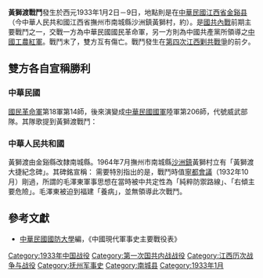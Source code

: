 {{Infobox Military Conflict|
campaign=|
image=|
caption=|
conflict=黃獅渡戰鬥|
partof=[[国共内战|国共内战]]|
date= 1933年元月2日－9日|
place=[[中華民國|中國]][[江西省_(中華民國)|江西]][[金谿縣|金谿]]（今[[南城|南城]]）|
result=國軍25團長陣亡；<br>國軍13旅長周士達被俘虜。<br>紅軍趙博生阵亡。<br><br>雙方各自宣稱勝利。|
combatant1=中華民國國民革命軍5師周渾元部<br>14師周至柔部|
combatant2=紅五軍<br>13軍<br>15軍| 
commander1=[[周渾元|周渾元]]<br>[[周至柔|周至柔]]|
commander2=[[袁國平|袁國平]]<br>[[龔楚|龔楚]]<br>[[左權|左權]]<br>[[趙博生|趙博生]]{{KIA}}|
strength1=約153000|
strength2=約64800|
casualties1=|
casualties2=|
}}
'''黃獅渡戰鬥'''發生於西元1933年1月2日－9日，地點則是在[[中華民國|中華民國]][[江西省_(中華民國)|江西省]][[金谿县|金谿县]]（今中華人民共和國江西省撫州市南城縣沙洲鎮黃獅村，約{{Coord|27|44|53|N|116|46|44|E|display=inline}}）。是[[國共內戰|國共內戰]]前期主要戰鬥之一，交戰一方為中華民國國民革命軍，另一方則為中國共產黨所領導之[[中國工農紅軍|中國工農紅軍]]。戰鬥末了，雙方互有傷亡。戰鬥發生在[[第四次江西剿共戰爭|第四次江西剿共戰爭]]的前夕。

==雙方各自宣稱勝利==
===中華民國===
[[國民革命軍|國民革命軍]]第18軍第14師，後來演變成[[中華民國國軍|中華民國國軍]]陸軍第206師，代號威武部隊。其隊歌提到黃獅渡戰鬥：

{{cquote|我們是國民革命的先鋒。我們是百戰百勝的英雄。五次圍剿，連戰皆捷，'''黃獅渡役大獲成功。'''

西安事變赴國難，永懷偉大總統　蔣公；抗日戰爭顯威名，剿匪抗戰爭光榮。

團結安全。注重績效。大智，大仁，大勇。發揚黃埔傳統精神，反共復國，促進大同。}}
===中華人民共和國===
黃獅渡由金谿縣改隸南城縣。1964年7月撫州市南城縣[[沙洲鎮_(南城縣)|沙洲鎮]]黃獅村立有「黃獅渡大捷紀念碑」。其碑銘宣稱：
{{cquote|一九三三年一月，朱德同志遵照毛主席的軍事思想，指揮紅軍先後'''在黃獅渡殲敵一個旅和一個團'''，取得了中央革命根據地第四次反圍剿開頭一仗的偉大勝利。}}
需要特別指出的是，戰鬥時值[[寧都會議|寧都會議]]（1932年10月）剛過，所謂的毛澤東軍事思想在當時被中共定性為「純粹防禦路線」、「右傾主要危險」。毛澤東被迫到福建「養病」，並無領導此次戰鬥。

==參考文獻==
*[[中華民國|中華民國]][[國防大學_(臺灣)|國防大學]]編，《中國現代軍事史主要戰役表》

{{第一次国共内战}}
[[Category:1933年中国战役|Category:1933年中国战役]]
[[Category:第一次国共内战战役|Category:第一次国共内战战役]]
[[Category:江西历次战争与战役|Category:江西历次战争与战役]]
[[Category:抚州军事史|Category:抚州军事史]]
[[Category:南城县|Category:南城县]]
[[Category:1933年1月|Category:1933年1月]]